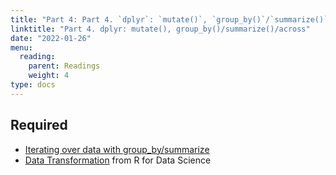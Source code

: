 ```yaml
---
title: "Part 4: Part 4. `dplyr`: `mutate()`, `group_by()`/`summarize()`/`across`"
linktitle: "Part 4. dplyr: mutate(), group_by()/summarize()/across"
date: "2022-01-26"
menu:
  reading:
    parent: Readings
    weight: 4
type: docs
---
```


## Required

- [Iterating over data with group_by/summarize](https://ubc-dsci.github.io/introduction-to-datascience/wrangling.html#iterating-over-data-with-group_by-summarize) 
- [Data Transformation](https://r4ds.had.co.nz/transform.html) from R for Data Science